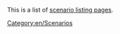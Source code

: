 
This is a list of [[en/list of player-made scenarios|scenario listing pages]].

[[Category:en/Scenarios]]